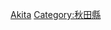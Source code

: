 {{Catnav|頁面分類|各種主題的頁面分類|按國家分類|各國地理|日本地理}}
{{Catnav|頁面分類|地理|各國地理|日本地理}}
{{日本行政區劃分類導航|地理}}
{{Commons category|Geography of Akita prefecture}}

[[Category:日本各都道府縣地理|Akita]]
[[Category:秋田縣|Category:秋田縣]]